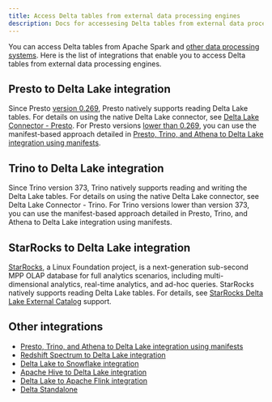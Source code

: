```yaml
---
title: Access Delta tables from external data processing engines
description: Docs for accessesing Delta tables from external data processing engines
---
```


You can access Delta tables from Apache Spark and [other data processing systems](https://delta.io/integrations/). Here is the list of integrations that enable you to access Delta tables from external data processing engines.

## Presto to Delta Lake integration

Since Presto [version 0.269](https://prestodb.io/docs/0.269/release/release-0.269.html#delta-lake-connector-changes), Presto natively supports reading Delta Lake tables. For details on using the native Delta Lake connector, see [Delta Lake Connector - Presto](https://prestodb.io/docs/current/connector/deltalake.html). For Presto versions [lower than 0.269](https://prestodb.io/docs/0.269/release/release-0.269.html#delta-lake-connector-changes), you can use the manifest-based approach detailed in [Presto, Trino, and Athena to Delta Lake integration using manifests](https://docs.delta.io/latest/presto-integration.html).

## Trino to Delta Lake integration

Since Trino version 373, Trino natively supports reading and writing the Delta Lake tables. For details on using the native Delta Lake connector, see Delta Lake Connector - Trino. For Trino versions lower than version 373, you can use the manifest-based approach detailed in Presto, Trino, and Athena to Delta Lake integration using manifests.

## StarRocks to Delta Lake integration

[StarRocks](http://starrocks.io), a Linux Foundation project, is a next-generation sub-second MPP OLAP database for full analytics scenarios, including multi-dimensional analytics, real-time analytics, and ad-hoc queries. StarRocks natively supports reading Delta Lake tables. For details, see [StarRocks Delta Lake External Catalog](https://docs.starrocks.io/en-us/latest/data_source/catalog/deltalake_catalog) support. 

## Other integrations

- [Presto, Trino, and Athena to Delta Lake integration using manifests](/latest/presto-integration.html)
- [Redshift Spectrum to Delta Lake integration](/latest/redshift-spectrum-integration.html)
- [Delta Lake to Snowflake integration](/snowflake-integration.html)
- [Apache Hive to Delta Lake integration](/latest/hive-integration.html)
- [Delta Lake to Apache Flink integration](/latest/flink-integration.html)
- [Delta Standalone](/latest/delta-standalone.html)
